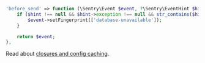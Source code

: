 ```php {filename:config/sentry.php}
'before_send' => function (\Sentry\Event $event, ?\Sentry\EventHint $hint): ?\Sentry\Event {
    if ($hint !== null && $hint->exception !== null && str_contains($hint->exception->getMessage(), 'database unavailable')) {
        $event->setFingerprint(['database-unavailable']);
    }

    return $event;
},
```

<Note>

Read about [closures and config caching](/platforms/php/guides/laravel/configuration/laravel-options/#closures-and-config-caching).

</Note>
